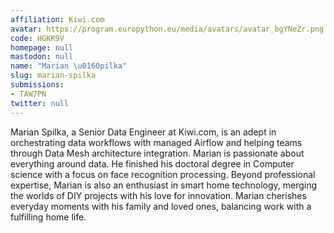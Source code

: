 ```yaml
---
affiliation: Kiwi.com
avatar: https://program.europython.eu/media/avatars/avatar_bgYNeZr.png
code: HGKR9V
homepage: null
mastodon: null
name: "Marian \u0160pilka"
slug: marian-spilka
submissions:
- TAW7PN
twitter: null
---
```


Marian Spilka, a Senior Data Engineer at Kiwi.com, is an adept in orchestrating data workflows with managed Airflow and helping teams through Data Mesh architecture integration. Marian is  passionate about everything around data. He finished his doctoral degree in Computer science with a focus on face recognition processing.
Beyond professional expertise, Marian is also an enthusiast in smart home technology, merging the worlds of DIY projects with his love for innovation. Marian cherishes everyday moments with his family and loved ones, balancing work with a fulfilling home life.
